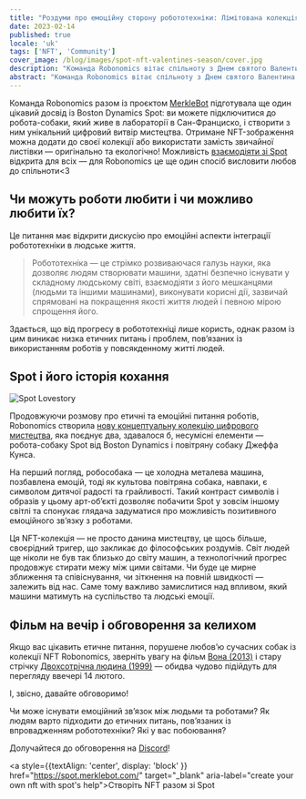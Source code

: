 ```yaml
---
title: "Роздуми про емоційну сторону робототехніки: Лімітована колекція NFT до Дня святого Валентина"
date: 2023-02-14
published: true
locale: 'uk'
tags: ['NFT', 'Community']
cover_image: /blog/images/spot-nft-valentines-season/cover.jpg
description: "Команда Robonomics вітає спільноту з Днем святого Валентина! Сьогодні у нас є ще один привід поговорити про свої почуття, висловити любов і вдячність, подарувати щось приємне та солодке своїй другій половинці, другу — тому, кому підказує серце."
abstract: "Команда Robonomics вітає спільноту з Днем святого Валентина! Сьогодні у нас є ще один привід поговорити про свої почуття, висловити любов і вдячність, подарувати щось приємне та солодке своїй другій половинці, другу — тому, кому підказує серце."
---
```


Команда Robonomics разом із проєктом [MerkleBot](https://merklebot.com/) підготувала ще один цікавий досвід із Boston Dynamics Spot: ви можете підключитися до робота-собаки, який живе в лабораторії в Сан-Франциско, і створити з ним унікальний цифровий витвір мистецтва. Отримане NFT-зображення можна додати до своєї колекції або використати замість звичайної листівки — оригінально та екологічно! Можливість [взаємодіяти зі Spot](https://spot.merklebot.com/) відкрита для всіх — для Robonomics це ще один спосіб висловити любов до спільноти\<3

## Чи можуть роботи любити і чи можливо любити їх?

Це питання має відкрити дискусію про емоційні аспекти інтеграції робототехніки в людське життя.

> Робототехніка — це стрімко розвиваючася галузь науки, яка дозволяє людям створювати машини, здатні безпечно існувати у складному людському світі, взаємодіяти з його мешканцями (людьми та іншими машинами), виконувати корисні дії, зазвичай спрямовані на покращення якості життя людей і певною мірою спрощення його.

Здається, що від прогресу в робототехніці лише користь, однак разом із цим виникає низка етичних питань і проблем, пов’язаних із використанням роботів у повсякденному житті людей.

## Spot і його історія кохання

![Spot Lovestory](/blog/images/spot-nft-valentines-season/spot_lovestory.png)

Продовжуючи розмову про етичні та емоційні питання роботів, Robonomics створила [нову концептуальну колекцію цифрового мистецтва](https://singular.app/collectibles/kusama/b437f70371c8622e02-MBVD-2023/16627505-b437f70371c8622e02-MBVD-2023-MBVD-2023-00000006), яка поєднує два, здавалося б, несумісні елементи — робота-собаку Spot від Boston Dynamics і повітряну собаку Джеффа Кунса.

На перший погляд, робособака — це холодна металева машина, позбавлена емоцій, тоді як культова повітряна собака, навпаки, є символом дитячої радості та грайливості. Такий контраст символів і образів у цьому арт-об’єкті дозволяє побачити Spot у зовсім іншому світлі та спонукає глядача задуматися про можливість позитивного емоційного зв’язку з роботами.

Ця NFT-колекція — не просто данина мистецтву, це щось більше, своєрідний тригер, що закликає до філософських роздумів. Світ людей ще ніколи не був так близько до світу машин, а технологічний прогрес продовжує стирати межу між цими світами. Чи буде це мирне зближення та співіснування, чи зіткнення на повній швидкості — залежить від нас. Саме тому важливо замислитися над впливом, який машини матимуть на суспільство та людські емоції.

## Фільм на вечір і обговорення за келихом

Якщо вас цікавить етичне питання, порушене любов’ю сучасних собак із колекції NFT Robonomics, зверніть увагу на фільм [Вона (2013)](https://www.imdb.com/title/tt1798709/) і стару стрічку [Двохсотрічна людина (1999)](https://www.imdb.com/title/tt0182789/) — обидва чудово підійдуть для перегляду ввечері 14 лютого.

І, звісно, давайте обговоримо!

Чи може існувати емоційний зв’язок між людьми та роботами? Як людям варто підходити до етичних питань, пов’язаних із впровадженням робототехніки? Які у вас побоювання?

Долучайтеся до обговорення на [Discord](https://discord.gg/dyFgwHfCN7)!

<a style={{textAlign: 'center', display: 'block' }} href="https://spot.merklebot.com/" target="_blank" aria-label="create your own nft with spot's help">Створіть NFT разом зі Spot</a>